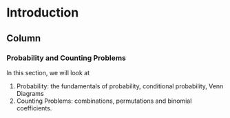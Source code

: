 Introduction {data-navmenu="Menu"}
===========================================

Column {.tabset}
-------------------------------------------------

### Probability and Counting Problems

In this section, we will look at 

1. Probability: the fundamentals of probability, conditional probability, Venn Diagrams 
2. Counting Problems: combinations, permutations and binomial coefficients.